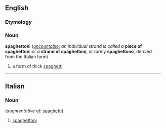 ==English==

===Etymology===
{{etyl|it}}

===Noun===
'''spaghettoni'''  (''[[uncountable]]''; ''an individual strand is called a'' '''piece of spaghettoni''' ''or a'' '''strand of spaghettoni''', or rarely '''spaghettono''', derived from the Italian form)

# a form of thick [[spaghetti]]

----

==Italian==

===Noun===
{{infl|it|noun}} {{inv|plural}} (''augmentative of'': [[spaghetti]])

# [[spaghettoni#English|spaghettoni]]